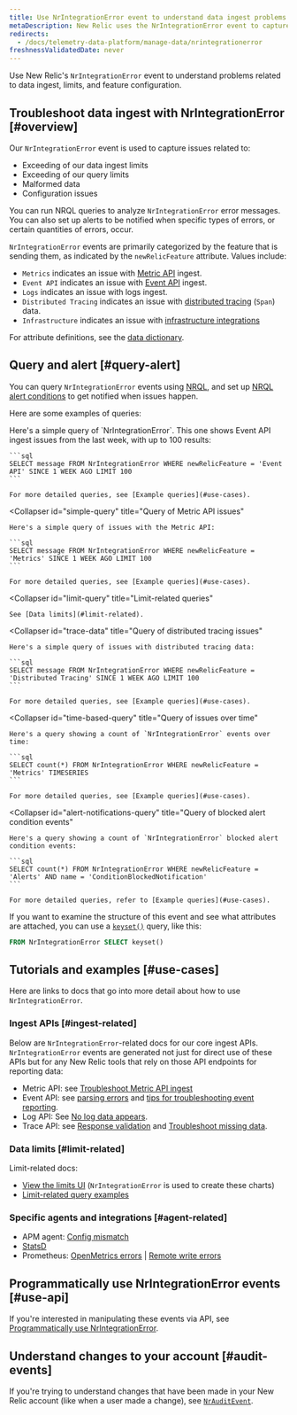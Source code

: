 ```yaml
---
title: Use NrIntegrationError event to understand data ingest problems
metaDescription: New Relic uses the NrIntegrationError event to capture problems with data ingest and limits. 
redirects:
  - /docs/telemetry-data-platform/manage-data/nrintegrationerror
freshnessValidatedDate: never
---
```


Use New Relic's `NrIntegrationError` event to understand problems related to data ingest, limits, and feature configuration.

## Troubleshoot data ingest with NrIntegrationError [#overview]

Our `NrIntegrationError` event is used to capture issues related to:

* Exceeding of our data ingest limits
* Exceeding of our query limits
* Malformed data
* Configuration issues

You can run NRQL queries to analyze `NrIntegrationError` error messages. You can also set up alerts to be notified when specific types of errors, or certain quantities of errors, occur.

`NrIntegrationError` events are primarily categorized by the feature that is sending them, as indicated by the `newRelicFeature` attribute. Values include:

* `Metrics` indicates an issue with [Metric API](/docs/telemetry-data-platform/ingest-apis/metric-api/introduction-metric-api) ingest.
* `Event API` indicates an issue with [Event API](/docs/telemetry-data-platform/ingest-apis/introduction-event-api) ingest.
* `Logs` indicates an issue with logs ingest.
* `Distributed Tracing` indicates an issue with [distributed tracing](/docs/distributed-tracing/concepts/introduction-distributed-tracing) (`Span`) data.
* `Infrastructure` indicates an issue with [infrastructure integrations](/docs/infrastructure/infrastructure-integrations/get-started/introduction-infrastructure-integrations/)

For attribute definitions, see the [data dictionary](/attribute-dictionary/?event=NrIntegrationError).

## Query and alert [#query-alert]

You can query `NrIntegrationError` events using [NRQL](/docs/query-your-data/nrql-new-relic-query-language/get-started/introduction-nrql-new-relics-query-language), and set up [NRQL alert conditions](/docs/alerts-applied-intelligence/new-relic-alerts/alert-conditions/create-nrql-alert-conditions) to get notified when issues happen.

Here are some examples of queries:

<CollapserGroup>
  <Collapser
    id="simple-query"
    title="Query of Event API issues"
  >
    Here's a simple query of `NrIntegrationError`. This one shows Event API ingest issues from the last week, with up to 100 results:

    ```sql
    SELECT message FROM NrIntegrationError WHERE newRelicFeature = 'Event API' SINCE 1 WEEK AGO LIMIT 100
    ```

    For more detailed queries, see [Example queries](#use-cases).
  </Collapser>

  <Collapser
    id="simple-query"
    title="Query of Metric API issues"
  >
    Here's a simple query of issues with the Metric API:

    ```sql
    SELECT message FROM NrIntegrationError WHERE newRelicFeature = 'Metrics' SINCE 1 WEEK AGO LIMIT 100
    ```

    For more detailed queries, see [Example queries](#use-cases).
  </Collapser>

  <Collapser
    id="limit-query"
    title="Limit-related queries"
  >
    See [Data limits](#limit-related).
  </Collapser>

  <Collapser
    id="trace-data"
    title="Query of distributed tracing issues"
  >
    Here's a simple query of issues with distributed tracing data:

    ```sql
    SELECT message FROM NrIntegrationError WHERE newRelicFeature = 'Distributed Tracing' SINCE 1 WEEK AGO LIMIT 100
    ```

    For more detailed queries, see [Example queries](#use-cases).
  </Collapser>

  <Collapser
    id="time-based-query"
    title="Query of issues over time"
  >
    Here's a query showing a count of `NrIntegrationError` events over time:

    ```sql
    SELECT count(*) FROM NrIntegrationError WHERE newRelicFeature = 'Metrics' TIMESERIES
    ```

    For more detailed queries, see [Example queries](#use-cases).
  </Collapser>

  <Collapser
    id="alert-notifications-query"
    title="Query of blocked alert condition events"
  >
    Here's a query showing a count of `NrIntegrationError` blocked alert condition events:

    ```sql
    SELECT count(*) FROM NrIntegrationError WHERE newRelicFeature = 'Alerts' AND name = 'ConditionBlockedNotification'
    ```

    For more detailed queries, refer to [Example queries](#use-cases).
  </Collapser>
</CollapserGroup>

If you want to examine the structure of this event and see what attributes are attached, you can use a [`keyset()`](/docs/query-your-data/nrql-new-relic-query-language/get-started/nrql-syntax-clauses-functions/#keyset) query, like this:

```sql
FROM NrIntegrationError SELECT keyset()
```

## Tutorials and examples [#use-cases]

Here are links to docs that go into more detail about how to use `NrIntegrationError`.

### Ingest APIs [#ingest-related]

Below are `NrIntegrationError`-related docs for our core ingest APIs. `NrIntegrationError` events are generated not just for direct use of these APIs but for any New Relic tools that rely on those API endpoints for reporting data:

* Metric API: see [Troubleshoot Metric API ingest](/docs/telemetry-data-platform/ingest-apis/metric-api/troubleshoot-nrintegrationerror-events)
* Event API: see [parsing errors](/docs/telemetry-data-platform/ingest-apis/introduction-event-api/#errors-parsing) and [tips for troubleshooting event reporting](/docs/telemetry-data-platform/ingest-apis/introduction-event-api/#nrIntegration).
* Log API: See [No log data appears](/docs/logs/log-management/troubleshooting/no-log-data-appears-ui).
* Trace API: see [Response validation](/docs/distributed-tracing/trace-api/trace-api-general-requirements-limits/#response-validation) and [Troubleshoot missing data](/docs/apm/distributed-tracing/trace-api/troubleshooting-missing-trace-api-data).

### Data limits [#limit-related]

Limit-related docs:

* [View the limits UI](/docs/telemetry-data-platform/manage-data/view-system-limits) (`NrIntegrationError` is used to create these charts)
* [Limit-related query examples](/docs/telemetry-data-platform/manage-data/query-limits)

### Specific agents and integrations [#agent-related]

* APM agent: [Config mismatch](/docs/agents/manage-apm-agents/troubleshooting/agent-nrintegrationerrors-appear-insights)
* [StatsD](/docs/integrations/host-integrations/host-integrations-list/statsd-monitoring-integration-version-2)
* Prometheus: [OpenMetrics errors](/docs/integrations/prometheus-integrations/troubleshooting/rate-limit-errors-prometheus-integration) \| [Remote write errors](/docs/integrations/prometheus-integrations/install-configure-remote-write/remote-write-errors-error-messages)

## Programmatically use NrIntegrationError events [#use-api]

If you're interested in manipulating these events via API, see [Programmatically use NrIntegrationError](/docs/telemetry-data-platform/ingest-apis/metric-api/troubleshoot-nrintegrationerror-events/#programmatically-retrieve-nrintegrationerror-events).

## Understand changes to your account [#audit-events]

If you're trying to understand changes that have been made in your New Relic account (like when a user made a change), see [`NrAuditEvent`](/docs/telemetry-data-platform/understand-data/event-data/nrauditevent-event-data-query-examples).
